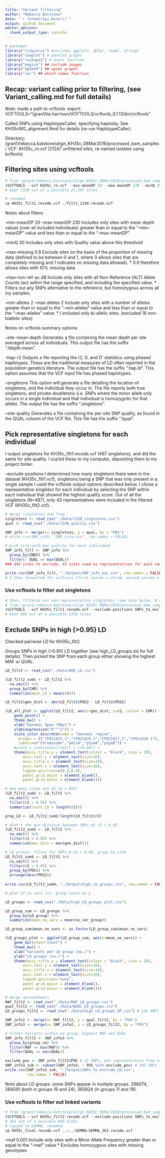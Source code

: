 ```yaml
---
title: "Variant filtering"
author: "Rebecca Batstone"
date: "`r format(Sys.Date())`"
output: github_document
editor_options: 
  chunk_output_type: console
---
```


```r

# packages
library("tidyverse") #includes ggplot2, dplyr, readr, stringr
library("cowplot") # paneled graphs
library("reshape2") # dcast function
library("magick") ## include images
library("UpSetR") ## upset graphs
library("car") ## which.names function
```

## Recap: variant calling prior to filtering, (see Variant_calling.md for full details)

Note: made a path to vcftools:
export VCFTOOLS="/gran1/tia.harrison/VCFTOOLS/vcftools_0.1.13/bin/vcftools"

Called SNPs using HaplotypeCaller, specifying haploidy. See KH35cWG_alignment.Rmd for details (re-run HaplotypeCaller).

Directory: /gran1/rebecca.batstone/align_KH35c_08Mar2018/processed_bam_samples/
VCF: KH35c_rn.vcf (21247 unfiltered sites, re-named isolates using bcftools)

## Filtering sites using vcftools

```r
# from /gran1/rebecca.batstone/align_KH35c_08Mar2018/processed_bam_samples:
$VCFTOOLS --vcf KH35c_rn.vcf --min-meanDP 20 --max-meanDP 230 --minQ 30 --max-missing 0.9 --max-non-ref-ac 48 --min-alleles 2 --max-alleles 2 --recode --recode-INFO-all --out KH35c_filt1
# kept 1330 out of a possible 21,247 Sites

# renamed
cp KH35c_filt1.recode.vcf ./filt1_1330.recode.vcf
```

Notes about filters: 

--min-meanDP 20
--max-meanDP 230 
Includes only sites with mean depth values (over all included individuals) greater than or equal to the "--min-meanDP" value and less than or equal to the "--max-meanDP" 

--minQ 30 
Includes only sites with Quality value above this threshold

--max-missing 0.9
Exclude sites on the basis of the proportion of missing data (defined to be between 0 and 1, where 0 allows sites that are completely missing and 1 indicates no missing data allowed). 
  * 0.9 therefore allows sites with 10% missing data

--max-non-ref-ac 48 
Include only sites with all Non-Reference (ALT) Allele Counts (ac) within the range specified, and including the specified value. 
  * Filters out any SNPs alternative to the reference, but homozygous across all my samples. 

--min-alleles 2 
--max-alleles 2
Include only sites with a number of alleles greater than or equal to the "--min-alleles" value and less than or equal to the "--max-alleles" value. 
  * I included only bi-allelic sites. (excluded 16 non-biallelic sites)

Notes on vcftools summary options:

--site-mean-depth
Generates a file containing the mean depth per site averaged across all individuals. This output file has the suffix ".ldepth.mean".

--hap-r2
Outputs a file reporting the r2, D, and D’ statistics using phased haplotypes. These are the traditional measures of LD often reported in the population genetics literature. The output file has the suffix ".hap.ld". This option assumes that the VCF input file has phased haplotypes.

--singletons
This option will generate a file detailing the location of singletons, and the individual they occur in. The file reports both true singletons, and private doubletons (i.e. SNPs where the minor allele only occurs in a single individual and that individual is homozygotic for that allele). The output file has the suffix ".singletons".

--site-quality
Generates a file containing the per-site SNP quality, as found in the QUAL column of the VCF file. This file has the suffix ".lqual".

## Pick representative singletons for each individual

I output singletons for KH35c_filt1.recode.vcf (487 singletons), and did the same for site quality. I scp'ed these to my computer, depositing them to my project folder. 

--exclude-positions
I determined how many singletons there were in the dataset (KH35c_filt1.vcf), singletons being a SNP that was only present in a single sample I used the vcftools output options described below. I chose a representative singleton for each individual by selecting the SNP within each individual that showed the highest quality score. Out of all the singletons (N=487), only 43 representatives were included in the filtered VCF (KH35c_filt2.vcf).

```r
# merge singletons and freq
singletons <- read_csv("./Data/1330_singletons.csv")
qual <- read_csv("./Data/1330_quality.csv")

SNP_info <- merge(x= singletons, y = qual, by = "POS")
# write.csv(SNP_info, "SNP_info.csv", row.names = FALSE)

# pick site with max quality for each individual
SNP_info_filt <- SNP_info %>%
  group_by(INDV) %>%
  filter(! QUAL == max(QUAL))
### 444 sites to exclude, 43 sites used as representatives for each sample

write.csv(SNP_info_filt, "./Output/SNP_info_exc.csv", row.names = FALSE)
# I then formatted for vcftools (first column = chrom, second column = pos, no headers). Saved as SNPs_to_excluded, and scp'ed to the cluster (/gran1/rebecca.batstone/align_KH35c_08Mar2018/processed_bam_samples/)
```

### Use vcftools to filter out singletons

```r
# then, filtered out non-representative singletons (see note below, N = 437)
# from /gran1/rebecca.batstone/align_KH35c_08Mar2018/processed_bam_samples:
$VCFTOOLS --vcf KH35c_filt1.recode.vcf --exclude-positions SNPs_to_exclude.txt --recode --recode-INFO-all --out KH35c_filt2
# kept 886 out of a possible 1330 Sites
```

## Exclude SNPs in high (>0.95) LD

Checked pairwise LD for KH35c_filt2

Groups SNPs in high (>0.95) LD together (see high_LD_groups.xls for full details). Then picked the SNP from each group either showing the highest MAF or QUAL.

```r
LD_filt2 <- read_csv("./Data/886_LD.csv")

(LD_filt2_sum1 <- LD_filt2 %>%
  na.omit() %>%
  group_by(CHR) %>%
  summarize(mean_LD = mean(r2)))

LD_filt2$gen_dist <- abs(LD_filt2$POS2 - LD_filt2$POS1)

(LD_all_plot <- ggplot(LD_filt2, aes(x=gen_dist, y=r2, colour = CHR)) +
    geom_point() +
    theme_bw() +
    xlab("Genomic Span (Mbp)") + 
    ylab(expression("R"^"2")) +
    scale_color_discrete(name = "Genomic region",
      breaks = c("CP021825.1","CP021826.1","CP021827.1","CP021828.1"),
      labels=c("Chromosome","pAccA","pSymA","pSymB")) +
    #scale_x_continuous(limits = c(0,60)) +
    theme(axis.title.y = element_text(colour = "black", size = 18), 
        axis.text.y = element_text(size=16), 
        axis.title.x = element_text(size=18), 
        axis.text.x = element_text(size=16), 
        legend.position=c(0.8,0.8),
        panel.grid.major = element_blank(), 
        panel.grid.minor = element_blank()))

# how many sites are at LD > 95%?
(LD_filt2_sum2 <- LD_filt2 %>%
  na.omit() %>%
  filter(r2 > 0.95) %>%
  summarize(count_LD = length(r2)))

prop_LD <- LD_filt2_sum2/length(LD_filt2$r2)

# what's the max distance between SNPs at r2 > 0.95
(LD_filt2_sum3 <- LD_filt2 %>%
  na.omit() %>%
  filter(r2 > 0.95) %>%
  summarize(max_dist = max(gen_dist)))

# LD groups: filter for SNPs @ LD > 0.95, group by site
LD_filt2_sum4 <- LD_filt2 %>%
  na.omit() %>%
  filter(r2 > 0.95) %>%
  group_by(POS1) %>%
  arrange(desc(POS2))
  
write.csv(LD_filt2_sum4, "./Output/high_LD_groups.csv", row.names = FALSE)

# plot of no vars (x), group count on y

LD_groups <- read_csv("./Data/high_LD_groups_plot.csv")

LD_group_sum <- LD_groups %>%
  group_by(LD_group) %>%
  summarize(mean_no_vars = mean(no_var_group))

LD_group_sum$mean_no_vars <- as.factor(LD_group_sum$mean_no_vars)

(LD_groups_plot <- ggplot(LD_group_sum, aes(x=mean_no_vars)) +
    geom_bar(stat="count") +
    theme_bw() +
    xlab("Variants per LD group (no.)") + 
    ylab("LD groups (no.)") +
    theme(axis.title.y = element_text(colour = "black", size = 18), 
        axis.text.y = element_text(size=16), 
        axis.title.x = element_text(size=18), 
        axis.text.x = element_text(size=16), 
        legend.position="none",
        panel.grid.major = element_blank(), 
        panel.grid.minor = element_blank()))

# merge spreadsheets
MAF_filt2 <- read_csv("./Data/MAF_LD_groups.csv")
qual_filt2 <- read_csv("./Data/QUAL_LD_groups.csv")
LD_groups_filt2 <- read_csv("./Data/high_LD_groups_UP.csv") # 135 SNPs

SNP_info2 <- merge(x= MAF_filt2, y = qual_filt2, by = "POS")
SNP_info3 <- merge(x= SNP_info2, y = LD_groups_filt2, by = "POS")

# filter variants within ea group, highest MAF and QUAL
SNP_info_filt2 <- SNP_info3 %>%
  group_by(group_no) %>%
  filter(MAF == max(MAF)) %>%
  filter(QUAL == max(QUAL))

exclude_pos <- SNP_info_filt2$POS # 31 SNPs, one representative from each group
SNP_info3_sub <- subset(SNP_info3, ! POS %in% exclude_pos) # 103 SNPs to exlude (see note below)
write.csv(SNP_info3_sub, "./Output/SNPs_to_exclude_LD.csv", 
          row.names = FALSE)
```

Note about LD groups: some SNPs appear in multiple groups. 288074, 288091 (both in groups 19 and 24), 365824 (in groups 11 and 19).

### Use vcftools to filter out linked variants

```r
# from /gran1/rebecca.batstone/align_KH35c_08Mar2018/processed_bam_samples:
$VCFTOOLS --vcf KH35c_filt2.recode.vcf --exclude-positions SNPs_to_exclude_LD.txt --maf 0.001 --recode --recode-INFO-all --out KH35c_final
# 363 out of a possible 886 Sites
# copied to GEMMA, renamed
cp KH35c_final.recode.vcf ../../GEMMA/GEMMA_363.recode.vcf
```

--maf 0.001
Include only sites with a Minor Allele Frequency greater than or equal to the "--maf" value
* Excludes homozygous sites with missing genotypes

